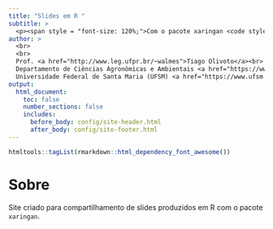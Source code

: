 ```yaml
---
title: "Slides em R "
subtitle: >
  <p><span style = "font-size: 120%;">Com o pacote xaringan <code style = "font-size: 105%;">xaringan</code></span></p>
author: >
  <br>
  <br>
  Prof. <a href="http://www.leg.ufpr.br/~walmes">Tiago Olivoto</a><br>
  Departamento de Ciências Agronômicas e Ambientais <a href="https://www.ufsm.br/unidades-universitarias/frederico-westphalen/departamentos/dcaa/"><i class="fa fa-external-link fa-xs fa-xs"></i></a><br>
  Universidade Federal de Santa Maria (UFSM) <a href="https://www.ufsm.br/"><i class="fa fa-external-link fa-xs"></i></a>
output:
  html_document:
    toc: false
    number_sections: false
    includes:
      before_body: config/site-header.html
      after_body: config/site-footer.html
---
```


```r
htmltools::tagList(rmarkdown::html_dependency_font_awesome())
```



# Sobre

Site criado para compartilhamento de slides produzidos em R com o pacote `xaringan`.
